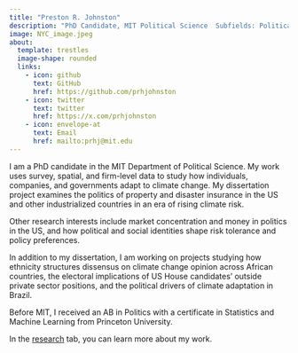 ```yaml
---
title: "Preston R. Johnston"
description: "PhD Candidate, MIT Political Science  Subfields: Political Economy and Quantitative Methods"
image: NYC_image.jpeg
about:
  template: trestles
  image-shape: rounded
  links:
    - icon: github
      text: GitHub
      href: https://github.com/prhjohnston
    - icon: twitter
      text: twitter
      href: https://x.com/prhjohnston
    - icon: envelope-at
      text: Email
      href: mailto:prhj@mit.edu
---
```


<!--  ::: two-column-layout -->

<!-- <div> -->

<!-- <img src="temp_pic.jpg" alt="My Picture" width="300"/> -->

<!-- ::: {style="font-size: 80%;"} -->

<!-- PhD Candidate, MIT Political Science.  -->

<!-- Subfields: Political Economy & Quantitative Methods.  -->

<!-- [twitter](https://x.com/prhjohnston) | [github](https://github.com/prhjohnston) -->

<!-- ::: -->

<!-- </div> -->

I am a PhD candidate in the MIT Department of Political Science. My work uses survey, spatial, and firm-level data to study how individuals, companies, and governments adapt to climate change. My dissertation project examines the politics of property and disaster insurance in the US and other industrialized countries in an era of rising climate risk.

Other research interests include market concentration and money in politics in the US, and how political and social identities shape risk tolerance and policy preferences.

In addition to my dissertation, I am working on projects studying how ethnicity structures dissensus on climate change opinion across African countries, the electoral implications of US House candidates' outside private sector positions, and the political drivers of climate adaptation in Brazil.

Before MIT, I received an AB in Politics with a certificate in Statistics and Machine Learning from Princeton University.

In the [research](research.qmd) tab, you can learn more about my work.

```{=html}
<!--In the [writing](blog.qmd) tab, I post blog-style content on a variety of topics, including essays and small, for-fun research projects.
 
 <!--Outside of work, I also compose music, some of which you can find in the [music](music.qmd) tab. -->
```
